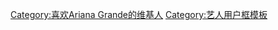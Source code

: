 {{userbox-2
  |border-c = #800080
  |border-s = 1
  |id1      = <font color=#9C3A3D>'''爱莉杏菜'''</font>
  |id1-c    = #FFFFFF
  |info     = 这位用户喜爱[[危险女人 (专辑)|危险女人]]<br />[[Ariana Grande|<font color=#ff00ff>'''Ariana Grande'''</font>]]。
  |info-c   = #E0FFFF
  |info-op  = text-align:center
  |id2      = [[File:Ariana Grande.jpg|45px]]
  |id2-c    = #9C3A3D
}}

<includeonly>
[[Category:喜欢Ariana Grande的维基人]]
</includeonly>

<noinclude>
{{DEFAULTSORT:Grande,Ariana}}
[[Category:艺人用户框模板]]
</noinclude>